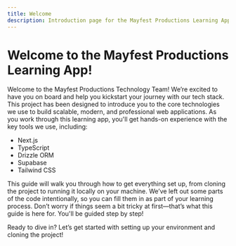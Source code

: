 ```yaml
---
title: Welcome
description: Introduction page for the Mayfest Productions Learning App
---
```


# Welcome to the Mayfest Productions Learning App!

Welcome to the Mayfest Productions Technology Team! We’re excited to have you on board and help you kickstart your journey with our tech stack. This project has been designed to introduce you to the core technologies we use to build scalable, modern, and professional web applications. As you work through this learning app, you'll get hands-on experience with the key tools we use, including:

- Next.js
- TypeScript
- Drizzle ORM
- Supabase
- Tailwind CSS

This guide will walk you through how to get everything set up, from cloning the project to running it locally on your machine. We’ve left out some parts of the code intentionally, so you can fill them in as part of your learning process. Don’t worry if things seem a bit tricky at first—that’s what this guide is here for. You'll be guided step by step!

Ready to dive in? Let’s get started with setting up your environment and cloning the project!
